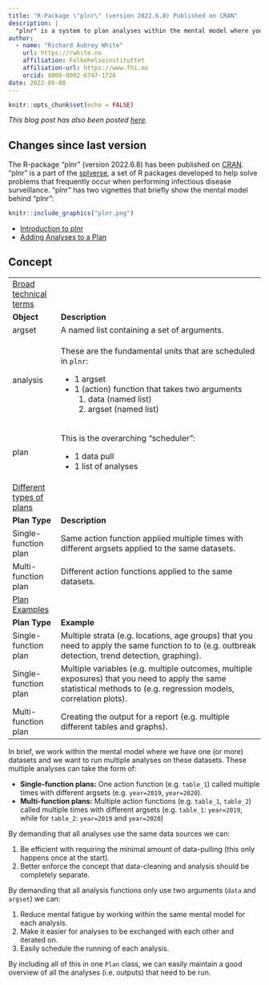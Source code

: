 ```yaml
---
title: "R-Package \"plnr\" (version 2022.6.8) Published on CRAN"
description: |
  "plnr" is a system to plan analyses within the mental model where you have one (or more) datasets and want to run either A) the same function multiple times with different arguments, or B) multiple functions. This is appropriate when you have multiple strata (e.g. locations, age groups) that you want to apply the same function to, or you have multiple variables (e.g. exposures) that you want to apply the same statistical method to, or when you are creating the output for a report and you need multiple different tables or graphs.
author:
  - name: "Richard Aubrey White"
    url: https://rwhite.no
    affiliation: Folkehelseinstituttet
    affiliation-url: https://www.fhi.no
    orcid: 0000-0002-6747-1726
date: 2022-06-08
---
```


```r
knitr::opts_chunk$set(echo = FALSE)
```

*This blog post has also been posted [here](https://docs.sykdomspulsen.no/posts/2022-06-08-plnr-version-2022-6-8-published-on-cran/).*

## Changes since last version

The R-package "plnr" (version 2022.6.8) has been published on [CRAN](https://cran.r-project.org/web/packages/plnr/index.html). "plnr" is a part of the [splverse](https://docs.sykdomspulsen.no/packages.html), a set of R packages developed to help solve problems that frequently occur when performing infectious disease surveillance. "plnr" has two vignettes that briefly show the mental model behind "plnr":

<aside>
```r
knitr::include_graphics("plnr.png")
```
</aside>

- [Introduction to plnr](https://cran.r-project.org/web/packages/plnr/vignettes/plnr.html)
- [Adding Analyses to a Plan](https://cran.r-project.org/web/packages/plnr/vignettes/adding_analyses.html)

## Concept 

+----------------------------------------+---------------------------------------------------------------------------------------------------------------------------------------------------------------------+
| [Broad technical terms]{.underline}    |                                                                                                                                                                     |
+----------------------------------------+---------------------------------------------------------------------------------------------------------------------------------------------------------------------+
| **Object**                             | **Description**                                                                                                                                                     |
+----------------------------------------+---------------------------------------------------------------------------------------------------------------------------------------------------------------------+
| argset                                 | A named list containing a set of arguments.                                                                                                                         |
+----------------------------------------+---------------------------------------------------------------------------------------------------------------------------------------------------------------------+
| analysis                               | These are the fundamental units that are scheduled in `plnr`:                                                                                                       |
|                                        |                                                                                                                                                                     |
|                                        | -   1 argset                                                                                                                                                        |
|                                        | -   1 (action) function that takes two arguments                                                                                                                    |
|                                        |     1.  data (named list)                                                                                                                                           |
|                                        |     2.  argset (named list)                                                                                                                                         |
+----------------------------------------+---------------------------------------------------------------------------------------------------------------------------------------------------------------------+
| plan                                   | This is the overarching "scheduler":                                                                                                                                |
|                                        |                                                                                                                                                                     |
|                                        | -   1 data pull                                                                                                                                                     |
|                                        | -   1 list of analyses                                                                                                                                              |
+----------------------------------------+---------------------------------------------------------------------------------------------------------------------------------------------------------------------+
| [Different types of plans]{.underline} |                                                                                                                                                                     |
+----------------------------------------+---------------------------------------------------------------------------------------------------------------------------------------------------------------------+
| **Plan Type**                          | **Description**                                                                                                                                                     |
+----------------------------------------+---------------------------------------------------------------------------------------------------------------------------------------------------------------------+
| Single-function plan                   | Same action function applied multiple times with different argsets applied to the same datasets.                                                                    |
+----------------------------------------+---------------------------------------------------------------------------------------------------------------------------------------------------------------------+
| Multi-function plan                    | Different action functions applied to the same datasets.                                                                                                            |
+----------------------------------------+---------------------------------------------------------------------------------------------------------------------------------------------------------------------+
| [Plan Examples]{.underline}            |                                                                                                                                                                     |
+----------------------------------------+---------------------------------------------------------------------------------------------------------------------------------------------------------------------+
| **Plan Type**                          | **Example**                                                                                                                                                         |
+----------------------------------------+---------------------------------------------------------------------------------------------------------------------------------------------------------------------+
| Single-function plan                   | Multiple strata (e.g. locations, age groups) that you need to apply the same function to to (e.g. outbreak detection, trend detection, graphing).                   |
+----------------------------------------+---------------------------------------------------------------------------------------------------------------------------------------------------------------------+
| Single-function plan                   | Multiple variables (e.g. multiple outcomes, multiple exposures) that you need to apply the same statistical methods to (e.g. regression models, correlation plots). |
+----------------------------------------+---------------------------------------------------------------------------------------------------------------------------------------------------------------------+
| Multi-function plan                    | Creating the output for a report (e.g. multiple different tables and graphs).                                                                                       |
+----------------------------------------+---------------------------------------------------------------------------------------------------------------------------------------------------------------------+

In brief, we work within the mental model where we have one (or more) datasets and we want to run multiple analyses on these datasets. These multiple analyses can take the form of:

-   **Single-function plans:** One action function (e.g. `table_1`) called multiple times with different argsets (e.g. `year=2019`, `year=2020`).
-   **Multi-function plans:** Multiple action functions (e.g. `table_1`, `table_2`) called multiple times with different argsets (e.g. `table_1`: `year=2019`, while for `table_2`: `year=2019` and `year=2020`)

By demanding that all analyses use the same data sources we can:

1.  Be efficient with requiring the minimal amount of data-pulling (this only happens once at the start).
2.  Better enforce the concept that data-cleaning and analysis should be completely separate.

By demanding that all analysis functions only use two arguments (`data` and `argset`) we can:

1.  Reduce mental fatigue by working within the same mental model for each analysis.
2.  Make it easier for analyses to be exchanged with each other and iterated on.
3.  Easily schedule the running of each analysis.

By including all of this in one `Plan` class, we can easily maintain a good overview of all the analyses (i.e. outputs) that need to be run.
